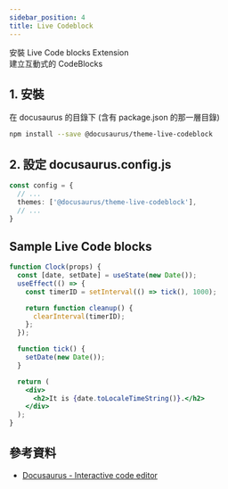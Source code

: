```yaml
---
sidebar_position: 4
title: Live Codeblock
---
```


安裝 Live Code blocks Extension  
建立互動式的 CodeBlocks

## 1. 安裝
在 docusaurus 的目錄下 (含有 package.json 的那一層目錄)
```bash
npm install --save @docusaurus/theme-live-codeblock
```

## 2. 設定 docusaurus.config.js
```ts
const config = {
  // ...
  themes: ['@docusaurus/theme-live-codeblock'],
  // ...
}
```

## Sample Live Code blocks
```jsx live
function Clock(props) {
  const [date, setDate] = useState(new Date());
  useEffect(() => {
    const timerID = setInterval(() => tick(), 1000);

    return function cleanup() {
      clearInterval(timerID);
    };
  });

  function tick() {
    setDate(new Date());
  }

  return (
    <div>
      <h2>It is {date.toLocaleTimeString()}.</h2>
    </div>
  );
}
```


## 參考資料
- [Docusaurus - Interactive code editor](https://docusaurus.io/docs/markdown-features/code-blocks#interactive-code-editor)